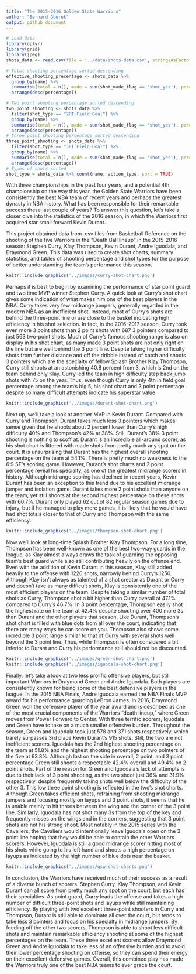 ```yaml
---
title: "The 2015-2016 Golden State Warriors"
author: "Bernard Gburek"
output: github_document
---
```


```r


# Load data
library(dplyr)
library(grid)
library(jpeg)
shots_data <- read.csv(file = '../data/shots-data.csv', stringsAsFactors = FALSE)

# Total shooting percentage sorted descending
effective_shooting_precentage <- shots_data %>%
  group_by(name) %>%
  summarise(total = n(), made = sum(shot_made_flag == 'shot_yes'), percentage = made / total) %>%
  arrange(desc(percentage))

# Two point shooting percentage sorted descending
two_point_shooting <- shots_data %>%
  filter(shot_type == "2PT Field Goal") %>%
  group_by(name) %>%
  summarise(total = n(), made = sum(shot_made_flag == 'shot_yes'), percentage = made / total) %>%
  arrange(desc(percentage))
# Three point shooting percentage sorted descending
three_point_shooting <- shots_data %>%
  filter(shot_type == "3PT Field Goal") %>%
  group_by(name) %>%
  summarise(total = n(), made = sum(shot_made_flag == 'shot_yes'), percentage = made / total) %>%
  arrange(desc(percentage))
# Types of shots sorted
shot_type = shots_data %>% count(name, action_type, sort = TRUE)
```

With three championships in the past four years, and a potential 4th championship on the way this year, the Golden State Warriors have been consistently the best NBA team of recent years and perhaps the greatest dynasty in NBA history. What has been responsible for their remarkable success these last couple of years? To answer this question, let's take a closer dive into the statistics of the 2016 season, in which the Warriors first acquired star small forward Kevin Durant.

  This project obtained data from .csv files from Basketball Reference on the shooting of the five Warriors in the "Death Ball lineup" in the 2015-2016 season: Stephen Curry, Klay Thompson, Kevin Durant, Andre Iguodala, and Draymond Green. This data was used to create shot charts, summary statistics, and tables of shooting percentage and shot types for the purpose of better understanding the team's performance this season.
```r
knitr::include_graphics('../images/curry-shot-chart.png')

```

Perhaps it is best to begin by examining the performance of star point guard and two time MVP winner Stephen Curry. A quick look at Curry's shot chart gives some indication of what makes him one of the best players in the NBA. Curry takes very few midrange jumpers, generally regarded in the modern NBA as an inefficient shot. Instead, most of Curry's shots are behind the three-point line or are close to the basket indicating high efficiency in his shot selection. In fact, in the 2016-2017 season, Curry took even more 3 point shots than 2 point shots with 687 3 pointers compared to just 563 two-point shots. Much of Curry's famous shooting range is also on display in his shot chart, as many made 3 point shots are not only right on the line but are well behind the 3 point line. Despite taking higher difficulty shots from further distance and off the dribble instead of catch and shoots 3 pointers which are the specialty of fellow Splash Brother Klay Thompson, Curry still shoots at an astonishing 40.8 percent from 3, which is 2nd on the team behind only Klay. Curry led the team in high difficulty step back jump shots with 75 on the year. Thus, even though Curry is only 4th in field goal percentage among the team’s big 5, his shot chart and 3 point percentage despite so many difficult attempts indicate his superstar value. 
```r
knitr::include_graphics('../images/durant-shot-chart.png')
```


Next up, we’ll take a look at another MVP in Kevin Durant. Compared with Curry and Thompson, Durant takes much less 3 pointers which makes sense given that he shoots about 2 percent lower than Curry’s high difficulty 40% and Thompson’s 42% at 38%. Still, Durant’s 38% 3 point shooting is nothing to scoff at. Durant is an incredible all-around scorer, as his shot chart is littered with made shots from pretty much any spot on the court. It is unsurprising that Durant has the highest overall shooting percentage on the team at 54.1%. There is pretty much no weakness to the 6’9 SF’s scoring game.  However, Durant’s shot charts and 2 point percentage reveal his specialty, as one of the greatest midrange scorers in history. Although midrange scoring has declined in recent years, Kevin Durant has been an exception to this trend due to his excellent midrange jumper and isolation game. Durant takes more 2 point shots than anyone on the team, yet still shoots at the second highest percentage on these shots with 60.7%. Durant only played 62 out of 82 regular season games due to injury, but if he managed to play more games, it is likely that he would have had shot totals closer to that of Curry and Thompson with the same efficiency. 

```r
knitr::include_graphics('../images/thompson-shot-chart.png')
```

Now we’ll look at long-time Splash Brother Klay Thompson. For a long time, Thompson has been well-known as one of the best two-way guards in the league, as Klay almost always draws the task of guarding the opposing team’s best guard while also still contributing heavily on the offense end. Even with the addition of Kevin Durant in this season, Klay still added heavily to the offense with 1220 shots, narrowly behind Curry’s 1250. Although Klay isn’t always as talented of a shot creator as Durant or Curry and doesn’t take as many difficult shots, Klay is consistently one of the most efficient players on the team. Despite taking a similar number of total shots as Curry, Thompson shot a bit higher than Curry overall at 47.1% compared to Curry’s 46.7%. In 3 point percentage, Thompson easily shot the highest rate on the team at 42.4% despite shooting over 400 more 3s than Durant and the other players that season. Like Durant, Thompson’s shot chart is filled with blue dots from all over the court, indicating that there are many ways he can score on you. Thompson also shows some incredible 3 point range similar to that of Curry with several shots well beyond the 3 point line. Thus, while Thompson is often considered a bit inferior to Durant and Curry his performance still should not be discounted. 

```r
knitr::include_graphics('../images/green-shot-chart.png')
knitr::include_graphics('../images/iguodala-shot-chart.png')
```


Finally, let’s take a look at two less prolific offensive players, but still important Warriors in Draymond Green and Andre Iguodala. Both players are consistently known for being some of the best defensive players in the league.  In the 2015 NBA Finals, Andre Iguodala earned the NBA Finals MVP award for his performance guarding LeBron James. In 2016, Draymond Green won the defensive player of the year award and is described as one of the most crucial components of the Warriors “death lineup,” where Green moves from Power Forward to Center. With three terrific scorers, Iguodala and Green have to take on a much smaller offensive burden. Throughout the season, Green and Iguodala took just 578 and 371 shots respectively, which barely surpasses 3rd place Kevin Durant’s 915 shots. Still, the two are not inefficient scorers. Iguodala has the 2nd highest shooting percentage on the team at 51.8% and the highest shooting percentage on two pointers of the five at 63.8%. Although last on the side in overall, 2 point, and 3 point percentage Green still shoots a respectable 42.4% overall and 49.4% on 2 point shots. Part of the reason for Green and Iguodala’s lack of attempts is due to their lack of 3 point shooting, as the two shoot just 36% and 31.9% respectively, despite frequently taking shots well below the difficulty of the other 3. This low three point shooting is reflected in the two’s shot charts. Although Green takes efficient shots, refraining from shooting midrange jumpers and focusing mostly on layups and 3 point shots, it seems that he is unable mainly to hit threes between the wing and the corner of the 3 point line.
Similarly, Iguodala has not shot many 3s from the top of the key and frequently misses on the wings and in the corners, suggesting that 3 point shots are not his strong shoot. Most notably in the 2015 series with the Cavaliers, the Cavaliers would intentionally leave Iguodala open on the 3 point line hoping that they would be able to contain the other Warriors scorers. However, Iguodala is still a good midrange scorer hitting most of his shots while going to his left hand and shoots a high percentage on layups as indicated by the high number of blue dots near the basket. 

```r
knitr::include_graphics('../images/gsw-shot-charts.png')
```

In conclusion, the Warriors have received much of their success as a result of a diverse bunch of scorers. Stephen Curry, Klay Thompson, and Kevin Durant can all score from pretty much any spot on the court, but each has their specialties. As point guard, Curry leads the offense and takes a high number of difficult three-point shots and layups while still maintaining efficiency. By playing with two excellent three-point shooters in Curry and Thompson, Durant is still able to dominate all over the court, but tends to take less 3 pointers and focus on his specialty in midrange jumpers. By feeding off the other two scorers, Thompson is able to shoot less difficult shots and maintain remarkable efficiency shooting at some of the highest percentages on the team. These three excellent scorers allow Draymond Green and Andre Iguodala to take less of an offensive burden and to avoid their lower percentage shooting on offense, so they can spend their energy on their excellent defensive games. Overall, this combined play has made the Warriors truly one of the best NBA teams to ever grace the court.

   

